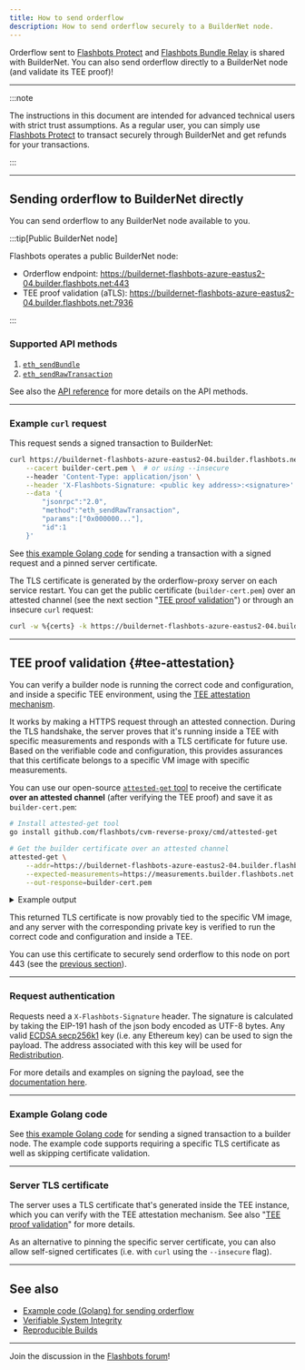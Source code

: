 ```yaml
---
title: How to send orderflow
description: How to send orderflow securely to a BuilderNet node.
---
```


Orderflow sent to [Flashbots Protect](https://protect.flashbots.net) and [Flashbots Bundle Relay](https://docs.flashbots.net/flashbots-auction/advanced/rpc-endpoint) is shared with BuilderNet. You can also send orderflow directly to a BuilderNet node (and validate its TEE proof)!

---

:::note

The instructions in this document are intended for advanced technical users with strict trust assumptions. As a regular user, you can simply use [Flashbots Protect](https://protect.flashbots.net) to transact securely through BuilderNet and get refunds for your transactions.

:::

<hr class="clean" />

## Sending orderflow to BuilderNet directly

You can send orderflow to any BuilderNet node available to you.


:::tip[Public BuilderNet node]

Flashbots operates a public BuilderNet node:

- Orderflow endpoint: https://buildernet-flashbots-azure-eastus2-04.builder.flashbots.net:443
- TEE proof validation (aTLS): https://buildernet-flashbots-azure-eastus2-04.builder.flashbots.net:7936


:::

### Supported API methods

1. [`eth_sendBundle`](https://docs.flashbots.net/flashbots-auction/advanced/rpc-endpoint#eth_sendbundle)
3. [`eth_sendRawTransaction`](https://docs.metamask.io/wallet/reference/json-rpc-methods/eth_sendrawtransaction/)

See also the [API reference](api) for more details on the API methods.

---

### Example `curl` request

This request sends a signed transaction to BuilderNet:

```bash
curl https://buildernet-flashbots-azure-eastus2-04.builder.flashbots.net \
    --cacert builder-cert.pem \  # or using --insecure
    --header 'Content-Type: application/json' \
    --header 'X-Flashbots-Signature: <public key address>:<signature>' \
    --data '{
        "jsonrpc":"2.0",
        "method":"eth_sendRawTransaction",
        "params":["0x000000..."],
        "id":1
    }'
```

See [this example Golang code](https://github.com/flashbots/go-utils/blob/main/examples/send-multioperator-orderflow/main.go) for sending a transaction with a signed request and a pinned server certificate.

The TLS certificate is generated by the orderflow-proxy server on each service restart. You can get the public certificate (`builder-cert.pem`) over an attested channel (see the next section "[TEE proof validation](#tee-attestation)") or through an insecure `curl` request:

```bash
curl -w %{certs} -k https://buildernet-flashbots-azure-eastus2-04.builder.flashbots.net/
```

<hr class="clean" />

## TEE proof validation {#tee-attestation}

You can verify a builder node is running the correct code and configuration, and inside a specific TEE environment, using the [TEE attestation mechanism](encryption-attestations).

It works by making a HTTPS request through an attested connection. During the TLS handshake, the server proves that it's running inside a TEE with specific measurements and responds with a TLS certificate for future use. Based on the verifiable code and configuration, this provides assurances that this certificate belongs to a specific VM image with specific measurements.

You can use our open-source [`attested-get` tool](https://github.com/flashbots/cvm-reverse-proxy/blob/main/cmd/attested-get/main.go) to receive the certificate **over an attested channel** (after verifying the TEE proof) and save it as `builder-cert.pem`:

```bash
# Install attested-get tool
go install github.com/flashbots/cvm-reverse-proxy/cmd/attested-get

# Get the builder certificate over an attested channel
attested-get \
    --addr=https://buildernet-flashbots-azure-eastus2-04.builder.flashbots.net:7936/cert \
    --expected-measurements=https://measurements.builder.flashbots.net \
    --out-response=builder-cert.pem
```


<details>
  <summary>Example output</summary>

```bash
time=2025-02-21T14:58:58.978+01:00 level=INFO msg="Loading expected measurements from https://measurements.builder.flashbots.net ..." service=attested-get version=dev
time=2025-02-21T14:58:59.461+01:00 level=INFO msg="Measurements loaded" service=attested-get version=dev measurements=3
time=2025-02-21T14:58:59.461+01:00 level=INFO msg="Executing attested GET request to https://buildernet-flashbots-azure-eastus2-04.builder.flashbots.net:7936/cert ..." service=attested-get version=dev
time=2025-02-21T14:59:00.441+01:00 level=INFO msg="Validating attestation document" service=attested-get version=dev
time=2025-02-21T14:59:02.419+01:00 level=INFO msg="Successfully validated attestation document" service=attested-get version=dev
time=2025-02-21T14:59:02.533+01:00 level=INFO msg="Measurements for azure-tdx with 24 entries:" service=attested-get version=dev
{
    "0": "2ade8023eeec241d83eff996830fd33b6b26811a79e8e809def01296337abced",
    "1": "3d458cfe55cc03ea1f443f1562beec8df51c75e14a9fcf9a7234a13f198e7969",
    "10": "0000000000000000000000000000000000000000000000000000000000000000",
    "11": "84b0ef2e25a43fae992d27602d9c35a3ec66c32fc3d7ea08df543dcc87f287e2",
    "12": "0000000000000000000000000000000000000000000000000000000000000000",
    "13": "0000000000000000000000000000000000000000000000000000000000000000",
    "14": "0000000000000000000000000000000000000000000000000000000000000000",
    "15": "0000000000000000000000000000000000000000000000000000000000000000",
    "16": "0000000000000000000000000000000000000000000000000000000000000000",
    "17": "ffffffffffffffffffffffffffffffffffffffffffffffffffffffffffffffff",
    "18": "ffffffffffffffffffffffffffffffffffffffffffffffffffffffffffffffff",
    "19": "ffffffffffffffffffffffffffffffffffffffffffffffffffffffffffffffff",
    "2": "3d458cfe55cc03ea1f443f1562beec8df51c75e14a9fcf9a7234a13f198e7969",
    "20": "ffffffffffffffffffffffffffffffffffffffffffffffffffffffffffffffff",
    "21": "ffffffffffffffffffffffffffffffffffffffffffffffffffffffffffffffff",
    "22": "ffffffffffffffffffffffffffffffffffffffffffffffffffffffffffffffff",
    "23": "0000000000000000000000000000000000000000000000000000000000000000",
    "3": "3d458cfe55cc03ea1f443f1562beec8df51c75e14a9fcf9a7234a13f198e7969",
    "4": "b5fee89a85bf5b168efc4468c18ec4718b26a5c9fc7854bdc34ce25b60add132",
    "5": "21b1ad7993b7fafb6325d42feb78edae740559f42fb13bff207b63a03570d7e6",
    "6": "5d925f4f3d5191128843b4233fbb5857deeaa01e16678b3da034d8d385e56781",
    "7": "124daf47b4d67179a77dc3c1bcca198ae1ee1d094a2a879974842e44ab98bb06",
    "8": "0000000000000000000000000000000000000000000000000000000000000000",
    "9": "210d55d0e3bd00874faaf0ac45778d53a5fd13d84e3a76720cc19b72b0eefbbc"
}
time=2025-02-21T14:59:02.533+01:00 level=INFO msg="Measurements match expected measurements ✅" service=attested-get version=dev matchedMeasurements=buildernet-v1.2.1-azure-tdx-5ddf9cba5dfe0e3ac097b005145ad789bcfdf262231382909062b02db3d461d4.wic.vhd
time=2025-02-21T14:59:02.533+01:00 level=INFO msg="Response body with 696 bytes:" service=attested-get version=dev
-----BEGIN CERTIFICATE-----
MIIB1TCCAXugAwIBAgIRAIWcROk61DuUAYC2xAqrP9IwCgYIKoZIzj0EAwIwDzEN
MAsGA1UEChMEQWNtZTAeFw0yNTAyMTcxODAwMDBaFw0yNjAyMTcxODAwMDBaMA8x
DTALBgNVBAoTBEFjbWUwWTATBgcqhkjOPQIBBggqhkjOPQMBBwNCAATycPoG5DUZ
pGIlCVbujGM1IR5nQCHR7EtqKjESP6QRFUcEL1ElKHfqTD7OPK/M8t/xbTsR2eJT
yjKI6Z8vnnTDo4G3MIG0MA4GA1UdDwEB/wQEAwIChDATBgNVHSUEDDAKBggrBgEF
BQcDATAPBgNVHRMBAf8EBTADAQH/MB0GA1UdDgQWBBQ5TGL/QTbTdnZCpIa64Bgc
7cZ3EjBdBgNVHREEVjBUgglsb2NhbGhvc3SCO2J1aWxkZXJuZXQtZmxhc2hib3Rz
LWF6dXJlLWVhc3R1czItMDQuYnVpbGRlci5mbGFzaGJvdHMubmV0hwR/AAABhwQo
QcO4MAoGCCqGSM49BAMCA0gAMEUCIHVTqjYYzCnH7cF7NzOpavBoh7BWQgN6D5/X
6MReAtIwAiEA5CNGjIXUznOFvXzLMK5udyTHbBPd0WgukT7575KTniA=
-----END CERTIFICATE-----
```

</details>

This returned TLS certificate is now provably tied to the specific VM image, and any server with the corresponding private key is verified to run the correct code and configuration and inside a TEE.

You can use this certificate to securely send orderflow to this node on port 443 (see the [previous section](#example-curl-request)).


<hr class="clean" />

### Request authentication

Requests need a `X-Flashbots-Signature` header. The signature is calculated by taking the EIP-191 hash of the json body encoded as UTF-8 bytes.
Any valid [ECDSA secp256k1](https://en.bitcoin.it/wiki/Secp256k1) key (i.e. any Ethereum key) can be used to sign the payload. The address associated with this key will be used for [Redistribution](refunds).

For more details and examples on signing the payload, see the [documentation here](https://docs.flashbots.net/flashbots-auction/advanced/rpc-endpoint#authentication).

<hr class="clean" />

### Example Golang code

See [this example Golang code](https://github.com/flashbots/go-utils/blob/main/examples/send-multioperator-orderflow/main.go) for sending a signed transaction to a builder node.
The example code supports requiring a specific TLS certificate as well as skipping certificate validation.

<hr class="clean" />

### Server TLS certificate

The server uses a TLS certificate that's generated inside the TEE instance, which you can verify with the TEE attestation mechanism. See also "[TEE proof validation](#tee-attestation)" for more details.

As an alternative to pinning the specific server certificate, you can also allow self-signed certificates (i.e. with `curl` using the `--insecure` flag).

<hr class="clean" />

## See also

- [Example code (Golang) for sending orderflow](https://github.com/flashbots/go-utils/blob/main/examples/send-multioperator-orderflow/main.go)
- [Verifiable System Integrity](verifiable-system-integrity)
- [Reproducible Builds](os-services-builds#reproducible-builds)

---

Join the discussion in the [Flashbots forum](https://collective.flashbots.net/c/builders/14)!
